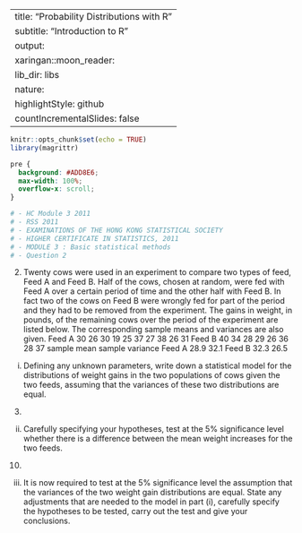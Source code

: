 
---
title: "Probability Distributions with R"
subtitle: "Introduction to R"
output:
  xaringan::moon_reader:
    lib_dir: libs
    nature:
      highlightStyle: github
      countIncrementalSlides: false
---


```r
knitr::opts_chunk$set(echo = TRUE)
library(magrittr)
```

```css
pre {
  background: #ADD8E6;
  max-width: 100%;
  overflow-x: scroll;
}
```


```r
# - HC Module 3 2011
# - RSS 2011
# - EXAMINATIONS OF THE HONG KONG STATISTICAL SOCIETY
# - HIGHER CERTIFICATE IN STATISTICS, 2011
# - MODULE 3 : Basic statistical methods
# - Question 2
```

2. Twenty cows were used in an experiment to compare two types of feed, Feed A and 
Feed B. Half of the cows, chosen at random, were fed with Feed A over a certain 
period of time and the other half with Feed B. In fact two of the cows on Feed B were 
wrongly fed for part of the period and they had to be removed from the experiment. 
The gains in weight, in pounds, of the remaining cows over the period of the 
experiment are listed below. The corresponding sample means and variances are also 
given.
Feed A 30 26 30 19 25 37 27 38 26 31
Feed B 40 34 28 29 26 36 28 37
sample mean sample variance
Feed A 28.9 32.1
Feed B 32.3 26.5
(i) Defining any unknown parameters, write down a statistical model for the 
distributions of weight gains in the two populations of cows given the two 
feeds, assuming that the variances of these two distributions are equal.
(3)
(ii) Carefully specifying your hypotheses, test at the 5% significance level whether 
there is a difference between the mean weight increases for the two feeds.
(10)
(iii) It is now required to test at the 5% significance level the assumption that the 
variances of the two weight gain distributions are equal. State any adjustments 
that are needed to the model in part (i), carefully specify the hypotheses to be 
tested, carry out the test and give your conclusions.
